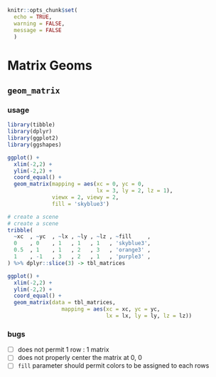 ```r
knitr::opts_chunk$set(
  echo = TRUE,
  warning = FALSE,
  message = FALSE
  )
```


# Matrix Geoms

## `geom_matrix` {-}

### usage

```r
library(tibble)
library(dplyr)
library(ggplot2)
library(ggshapes)

ggplot() + 
  xlim(-2,2) +
  ylim(-2,2) +
  coord_equal() +
  geom_matrix(mapping = aes(xc = 0, yc = 0,
                            lx = 3, ly = 2, lz = 1), 
              viewx = 2, viewy = 2,
              fill = 'skyblue3')
```

```r
# create a scene
# create a scene
tribble(
  ~xc  , ~yc  , ~lx , ~ly , ~lz , ~fill     ,
  0    , 0    , 1   , 1   , 1   , 'skyblue3',  
  0.5  , 1    , 1   , 2   , 3   , 'orange3' ,  
  1    , -1   , 3   , 2   , 1   , 'purple3' ,  
) %>% dplyr::slice(3) -> tbl_matrices

ggplot() + 
  xlim(-2,2) +
  ylim(-2,2) +
  coord_equal() +
  geom_matrix(data = tbl_matrices,
                 mapping = aes(xc = xc, yc = yc, 
                               lx = lx, ly = ly, lz = lz))
```

### bugs {-}

- [ ] does not permit 1 row : 1 matrix
- [ ] does not properly center the matrix at 0, 0
- [ ] `fill` parameter should permit colors to be assigned to each rows
